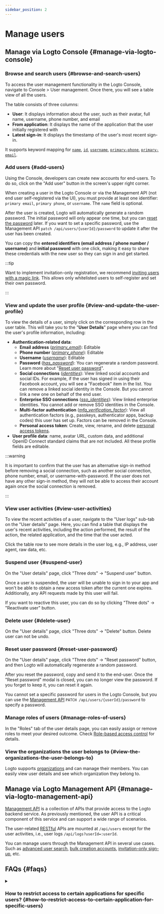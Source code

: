 ```yaml
---
sidebar_position: 2
---
```


# Manage users

## Manage via Logto Console \{#manage-via-logto-console}

### Browse and search users \{#browse-and-search-users}

To access the user management functionality in the Logto Console, navigate to <CloudLink to="/users">Console > User management</CloudLink>. Once there, you will see a table view of all the users.

The table consists of three columns:

- **User**: It displays information about the user, such as their avatar, full name, username, phone number, and email
- **From application**: It displays the name of the application that the user initially registered with
- **Latest sign-in**: It displays the timestamp of the user's most recent sign-in.

It supports keyword mapping for [`name`](/user-management/user-data#name), [`id`](/user-management/user-data#id), [`username`](/user-management/user-data#username), [`primary-phone`](/user-management/user-data#primary_phone), [`primary-email`](/user-management/user-data#primary_email).

### Add users \{#add-users}

Using the Console, developers can create new accounts for end-users. To do so, click on the "Add user" button in the screen's upper right corner.

When creating a user in the Logto Console or via the Management API (not end user self-registered via the UI), you must provide at least one identifier: `primary email`, `primary phone`, or `username`. The `name` field is optional.

After the user is created, Logto will automatically generate a random password. The initial password will only appear one time, but you can [reset the password](./manage-users#reset-user-password) later. If you want to set a specific password, use the Management API `patch /api/users/{userId}/password` to update it after the user has been created.

You can copy the **entered identifiers (email address / phone number / username)** and **initial password** with one click, making it easy to share these credentials with the new user so they can sign in and get started.

:::tip

Want to implement invitation-only registration, we recommend [inviting users with a magic link](/end-user-flows/sign-up-and-sign-in/disable-user-registration#option-1-invite-user-with-magic-link-recommended). This allows only whitelisted users to self-register and set their own password.

:::

### View and update the user profile \{#view-and-update-the-user-profile}

To view the details of a user, simply click on the corresponding row in the user table. This will take you to the "**User Details**" page where you can find the user's profile information, including:

- **Authentication-related data**:
  - **Email address** (_[primary_email](/user-management/user-data#primary-email)_): Editable
  - **Phone number** (_[primary_phone](/user-management/user-data#primary_phone)_): Editable
  - **Username** (_[username](/user-management/user-data#username)_): Editable
  - **Password** (_[has_password](/user-management/user-data#has_password)_): You can regenerate a random password. Learn more about "[Reset user password](#reset-user-password)".
  - **Social connections** (_[identities](/user-management/user-data#social-identities)_): View linked social accounts and social IDs. For example, if the user has signed in using their Facebook account, you will see a "Facebook" item in the list. You can remove a linked social identity in the Console. But you cannot link a new one on behalf of the end user.
  - **Enterprise SSO connections** (_[sso_identities](/user-management/user-data#sso-identities)_): View linked enterprise identities. You cannot add or remove SSO identities in the Console.
  - **Multi-factor authentication** (_[mfa_verification_factor](/user-management/user-data#mfa_verification_factors)_): View all authentication factors (e.g., passkeys, authenticator apps, backup codes) this user has set up. Factors can be removed in the Console.
  - **Personal access token**: Create, view, rename, and delete [personal access tokens](/user-management/personal-access-token).
- **User profile data**: name, avatar URL, custom data, and additional OpenID Connect standard claims that are not included. All these profile fields are editable.

:::warning

It is important to confirm that the user has an alternative sign-in method before removing a social connection, such as another social connection, phone number, email, or username-with-password. If the user does not have any other sign-in method, they will not be able to access their account again once the social connection is removed.

:::

### View user activities \{#view-user-activities}

To view the recent activities of a user, navigate to the "User logs" sub-tab on the "User details" page. Here, you can find a table that displays the user's recent activities, including the action performed, the result of the action, the related application, and the time that the user acted.

Click the table row to see more details in the user log, e.g., IP address, user agent, raw data, etc.

### Suspend user \{#suspend-user}

On the "User details" page, click "Three dots" -> "Suspend user" button.

Once a user is suspended, the user will be unable to sign in to your app and won't be able to obtain a new access token after the current one expires. Additionally, any API requests made by this user will fail.

If you want to reactive this user, you can do so by clicking "Three dots" -> "Reactivate user" button.

### Delete user \{#delete-user}

On the "User details" page, click "Three dots" -> "Delete" button. Delete user can not be undo.

### Reset user password \{#reset-user-password}

On the "User details" page, click "Three dots" -> "Reset password" button, and then Logto will automatically regenerate a random password.

After you reset the password, copy and send it to the end-user. Once the "Reset password" modal is closed, you can no longer view the password. If you forget to keep it, you can reset it again.

You cannot set a specific password for users in the Logto Console, but you can use the [Management API](/integrate-logto/interact-with-management-api) `PATCH /api/users/{userId}/password` to specify a password.

### Manage roles of users \{#manage-roles-of-users}

In the "Roles" tab of the user details page, you can easily assign or remove roles to meet your desired outcome. Check [Role-based access control](/authorization/role-based-access-control) for details.

### View the organizations the user belongs to \{#view-the-organizations-the-user-belongs-to}

Logto supports [organizations](/organizations/organization-management) and can manage their members. You can easily view user details and see which organization they belong to.

## Manage via Logto Management API \{#manage-via-logto-management-api}

[Management API](/concepts/core-service/#management-api) is a collection of APIs that provide access to the Logto backend service. As previously mentioned, the user API is a critical component of this service and can support a wide range of scenarios.

The user-related [RESTful](https://en.wikipedia.org/wiki/Representational_state_transfer) APIs are mounted at `/api/users` except for the user activities, i.e., user logs `/api/logs?userId=:userId`.

You can manage users through the Management API in several use cases. Such as [advanced user search](/user-management/advanced-user-search), [bulk creation accounts](https://openapi.logto.io/operation/operation-createuser), [invitation-only sign-up](/end-user-flows/sign-up-and-sign-in/disable-user-registration), etc.

## FAQs \{#faqs}

<details>

<summary>

### How to restrict access to certain applications for specific users? \{#how-to-restrict-access-to-certain-application-for-specific-users}

</summary>

Due to Logto's [Omni-sign-in](https://logto.io/products/omni-sign-in) nature, it's not designed to restrict user access to certain applications before authentication.
However, you can still design application specific user roles and permissions to protect your API resources, and validate permissions on API access upon successful user sign-in.
Refer to Authorization: [Role-based access control](/authorization/role-based-access-control) for more information.

</details>
